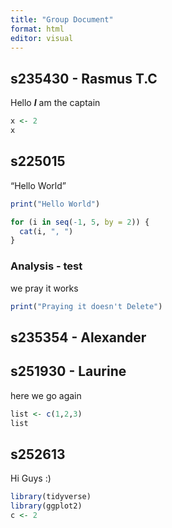 ```yaml
---
title: "Group Document"
format: html
editor: visual
---
```


## s235430 - Rasmus T.C

Hello ***I*** am the captain

```r
x <- 2
x
```

## s225015

"Hello World"

```r
print("Hello World")
```

```r
for (i in seq(-1, 5, by = 2)) {
  cat(i, ", ")
}
```

### Analysis - test

we pray it works

```r
print("Praying it doesn't Delete")
```

## s235354 - Alexander

## 

## s251930 - Laurine

here we go again

```r
list <- c(1,2,3)
list 
```

## s252613

Hi Guys :)

```r
library(tidyverse)
library(ggplot2)
c <- 2
```
